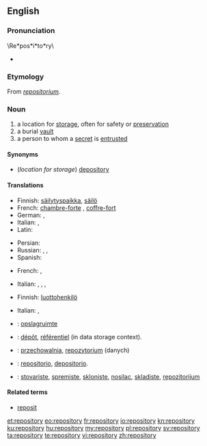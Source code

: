 ==English==
{{wikipedia}}

===Pronunciation===
\Re*pos*i*to*ry\
* {{audio|en-us-repository.ogg|Audio (US)}}

===Etymology===
From {{etyl|LL.}} ''[[repositorium]]''.

===Noun===
{{en-noun|repositories}}

# a location for [[storage]], often for safety or [[preservation]]
# a burial [[vault]]
# a person to whom a [[secret]] is [[entrusted]]

====Synonyms====
* (''location for storage'') [[depository]]

====Translations====
{{trans-top|a location for storage, often for safety or preservation}}
* Finnish: [[säilytyspaikka]], [[säilö]]
* French: [[chambre-forte]] {{f}}, [[coffre-fort]] {{m}}
* German: {{t|de|Ablage|m}},  {{t+|de|Depot|n}}
* Italian: {{t-|it|ripostiglio}},  {{t+|it|ricettacolo}}
* Latin: {{t-|la|receptaculum|n|alt=receptāculum}}
{{trans-mid}}
* Persian: {{t|fa|مخزن|sc=fa-Arab}}
* Russian: {{t|ru|хранилище|n|tr=xranílišče|sc=Cyrl}}, {{t|ru|склад|m|tr=sklad|sc=Cyrl}}, {{t|ru|вместилище|n|tr=vmestílišče|sc=Cyrl}}
* Spanish: {{t|es|repositiorio|m}}
{{trans-bottom}}

{{trans-top|a burial vault}}
* French: {{t+|fr|tombeau|m}}, {{t+|fr|mausolée|m}}
{{trans-mid}}
* Italian: {{t-|it|sepolcro}},  {{t+|it|tomba}},  {{t-|it|mausoleo}},  {{t+|it|cripta}}
{{trans-bottom}}

{{trans-top|a person to whom a secret is entrusted}}
* Finnish: [[luottohenkilö]]
{{trans-mid}}
* Italian: {{t-|it|depositario}},  {{t-|it|confidente}}
{{trans-bottom}}

{{checktrans-top}}
* {{ttbc|nl}}: [[opslagruimte]]
* {{ttbc|fr}}: [[dépôt]], [[référentiel]] (in data storage context).
* {{ttbc|pl}}: [[przechowalnia]], [[repozytorium]] (danych)
{{trans-mid}}
* {{ttbc|es}}: [[repositorio]], [[depositorio]].
* {{ttbc|sh}}: [[stovariste]], [[spremiste]], [[skloniste]], [[nosilac]], [[skladiste]], [[repozitorijum]]
{{trans-bottom}}

====Related terms====
* [[reposit]]

[[et:repository]]
[[eo:repository]]
[[fr:repository]]
[[io:repository]]
[[kn:repository]]
[[ku:repository]]
[[hu:repository]]
[[my:repository]]
[[pl:repository]]
[[sv:repository]]
[[ta:repository]]
[[te:repository]]
[[vi:repository]]
[[zh:repository]]